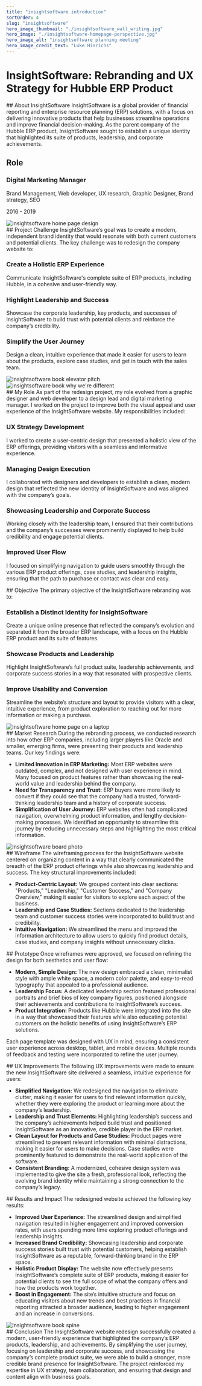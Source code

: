 ```yaml
---
title: "insightsoftware introduction"
sortOrder: 4
slug: "insightsoftware"
hero_image_thumbnail: "./insightsoftware_wall_writing.jpg"
hero_image: "./insightsoftware-homepage-perspective.jpg"
hero_image_alt: "insightsoftware planning meeting"
hero_image_credit_text: "Luke Hinrichs"
---
```





# InsightSoftware: Rebranding and UX Strategy for Hubble ERP Product
<ProjectSection fiftyFifty>
<div>
## About InsightSoftware
InsightSoftware is a global provider of financial reporting and enterprise resource planning (ERP) solutions, with a focus on delivering innovative products that help businesses streamline operations and improve financial decision-making. As the parent company of the Hubble ERP product, InsightSoftware sought to establish a unique identity that highlighted its suite of products, leadership, and corporate achievements.
</div>
<div>
    <h2>Role</h2>
    <h3>Digital Marketing Manager</h3>
    <p className="font-thin">Brand Management, Web developer, UX research, Graphic Designer, Brand strategy, SEO</p>
    <p>2016 - 2019</p>
</div>

</ProjectSection>

<ProjectSection bgColor="bg-slate-50" oneThirdTwoThird>
<div>
<Image src="insightsoftware-2018/insightsoftware_3d.jpg" alt="insightsoftware home page design" className="w-full rounded-xl" />
</div>
<div>
## Project Challenge
InsightSoftware’s goal was to create a modern, independent brand identity that would resonate with both current customers and potential clients. The key challenge was to redesign the company website to:

### Create a Holistic ERP Experience
Communicate InsightSoftware's complete suite of ERP products, including Hubble, in a cohesive and user-friendly way.

### Highlight Leadership and Success
Showcase the corporate leadership, key products, and successes of InsightSoftware to build trust with potential clients and reinforce the company’s credibility.

### Simplify the User Journey
Design a clean, intuitive experience that made it easier for users to learn about the products, explore case studies, and get in touch with the sales team.
</div>
</ProjectSection>


<ProjectSection fiftyFifty>
<div>
<Image src="insightsoftware-2018/Elevator-pitch.jpg" alt="insightsoftware book elevator pitch" className="w-full rounded-xl mb-6" />
<Image src="insightsoftware-2018/why-were-different.jpg" alt="insightsoftware book why we're different" className="w-full rounded-xl" />
</div>
<div>
## My Role
As part of the redesign project, my role evolved from a graphic designer and web developer to a design lead and digital marketing manager. I worked on the project to improve both the visual appeal and user experience of the InsightSoftware website. My responsibilities included:

### UX Strategy Development
I worked to create a user-centric design that presented a holistic view of the ERP offerings, providing visitors with a seamless and informative experience.

### Managing Design Execution
I collaborated with designers and developers to establish a clean, modern design that reflected the new identity of InsightSoftware and was aligned with the company’s goals.

### Showcasing Leadership and Corporate Success
Working closely with the leadership team, I ensured that their contributions and the company’s successes were prominently displayed to help build credibility and engage potential clients.

### Improved User Flow
I focused on simplifying navigation to guide users smoothly through the various ERP product offerings, case studies, and leadership insights, ensuring that the path to purchase or contact was clear and easy.
</div>
</ProjectSection>

<ProjectSection bgColor="bg-slate-50" fiftyFifty>
<div>
## Objective
The primary objective of the InsightSoftware rebranding was to:

### Establish a Distinct Identity for InsightSoftware
Create a unique online presence that reflected the company’s evolution and separated it from the broader ERP landscape, with a focus on the Hubble ERP product and its suite of features.

### Showcase Products and Leadership
Highlight InsightSoftware’s full product suite, leadership achievements, and corporate success stories in a way that resonated with prospective clients.

### Improve Usability and Conversion
Streamline the website’s structure and layout to provide visitors with a clear, intuitive experience, from product exploration to reaching out for more information or making a purchase.
</div>
<div>
<Image src="insightsoftware-2018/insightsoftware-homepage-perspective.jpg" alt="insightsoftware home page on a laptop" className="w-full rounded-xl" />
</div>
</ProjectSection>

<ProjectSection>
## Market Research
During the rebranding process, we conducted research into how other ERP companies, including larger players like Oracle and smaller, emerging firms, were presenting their products and leadership teams. Our key findings were:

- **Limited Innovation in ERP Marketing:** Most ERP websites were outdated, complex, and not designed with user experience in mind. Many focused on product features rather than showcasing the real-world value and leadership behind the company.
- **Need for Transparency and Trust:** ERP buyers were more likely to convert if they could see that the company had a trusted, forward-thinking leadership team and a history of corporate success.
- **Simplification of User Journey:** ERP websites often had complicated navigation, overwhelming product information, and lengthy decision-making processes. We identified an opportunity to streamline this journey by reducing unnecessary steps and highlighting the most critical information.
</ProjectSection>

<ProjectSection fiftyFifty bgColor="bg-slate-50">
<div>
<Image src="insightsoftware-2018/insightsoftware-website-redesign.jpg" alt="insightsoftware board photo" className="w-full rounded-xl" />
</div>
<div>
## Wireframe
The wireframing process for the InsightSoftware website centered on organizing content in a way that clearly communicated the breadth of the ERP product offerings while also showcasing leadership and success. The key structural improvements included:

- **Product-Centric Layout:** We grouped content into clear sections: "Products," "Leadership," "Customer Success," and "Company Overview," making it easier for visitors to explore each aspect of the business.
- **Leadership and Case Studies:** Sections dedicated to the leadership team and customer success stories were incorporated to build trust and credibility.
- **Intuitive Navigation:** We streamlined the menu and improved the information architecture to allow users to quickly find product details, case studies, and company insights without unnecessary clicks.
</div>
</ProjectSection>

<ProjectSection>
## Prototype
Once wireframes were approved, we focused on refining the design for both aesthetics and user flow:

- **Modern, Simple Design:** The new design embraced a clean, minimalist style with ample white space, a modern color palette, and easy-to-read typography that appealed to a professional audience.
- **Leadership Focus:** A dedicated leadership section featured professional portraits and brief bios of key company figures, positioned alongside their achievements and contributions to InsightSoftware’s success.
- **Product Integration:** Products like Hubble were integrated into the site in a way that showcased their features while also educating potential customers on the holistic benefits of using InsightSoftware’s ERP solutions.

Each page template was designed with UX in mind, ensuring a consistent user experience across desktop, tablet, and mobile devices. Multiple rounds of feedback and testing were incorporated to refine the user journey.
</ProjectSection>

<ProjectSection bgColor="bg-slate-50">
## UX Improvements
The following UX improvements were made to ensure the new InsightSoftware site delivered a seamless, intuitive experience for users:

- **Simplified Navigation:** We redesigned the navigation to eliminate clutter, making it easier for users to find relevant information quickly, whether they were exploring the product or learning more about the company’s leadership.
- **Leadership and Trust Elements:** Highlighting leadership’s success and the company’s achievements helped build trust and positioned InsightSoftware as an innovative, credible player in the ERP market.
- **Clean Layout for Products and Case Studies:** Product pages were streamlined to present relevant information with minimal distractions, making it easier for users to make decisions. Case studies were prominently featured to demonstrate the real-world application of the software.
- **Consistent Branding:** A modernized, cohesive design system was implemented to give the site a fresh, professional look, reflecting the evolving brand identity while maintaining a strong connection to the company’s legacy.
</ProjectSection>

<ProjectSection fiftyFifty>
<div>
## Results and Impact
The redesigned website achieved the following key results:

- **Improved User Experience:** The streamlined design and simplified navigation resulted in higher engagement and improved conversion rates, with users spending more time exploring product offerings and leadership insights.
- **Increased Brand Credibility:** Showcasing leadership and corporate success stories built trust with potential customers, helping establish InsightSoftware as a reputable, forward-thinking brand in the ERP space.
- **Holistic Product Display:** The website now effectively presents InsightSoftware’s complete suite of ERP products, making it easier for potential clients to see the full scope of what the company offers and how the products work together.
- **Boost in Engagement:** The site’s intuitive structure and focus on educating visitors about new trends and best practices in financial reporting attracted a broader audience, leading to higher engagement and an increase in conversions.
</div>
<div>
<Image src="insightsoftware-2018/catalog-spine.jpg" alt="insightsoftware book spine" className="w-full rounded-xl" />
</div>
</ProjectSection>

<ProjectSection bgColor="bg-slate-50">
## Conclusion
The InsightSoftware website redesign successfully created a modern, user-friendly experience that highlighted the company’s ERP products, leadership, and achievements. By simplifying the user journey, focusing on leadership and corporate success, and showcasing the company’s complete product suite, we were able to build a stronger, more credible brand presence for InsightSoftware. The project reinforced my expertise in UX strategy, team collaboration, and ensuring that design and content align with business goals.
</ProjectSection>
